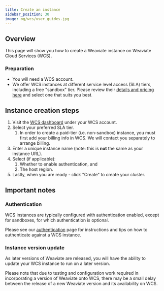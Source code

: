 ```yaml
---
title: Create an instance
sidebar_position: 30
image: og/wcs/user_guides.jpg
---
```


## Overview

This page will show you how to create a Weaviate instance on Weaviate Cloud Services (WCS).

### Preparation

- You will need a WCS account.
- We offer WCS instances at different service level access (SLA) tiers, including a free "sandbox" tier. Please review their [details and pricing here](/pricing) and select one that suits you best.


<SandBoxExpiry/>

## Instance creation steps

1. Visit the [WCS dashboard](https://console.weaviate.cloud/dashboard) under your WCS account.
1. Select your preferred SLA tier.
    1. In order to create a paid-tier (i.e. non-sandbox) instance, you must first add your billing info in WCS. We will contact you separately to arrange billing.
1. Enter a unique instance name (note: this is **not** the same as your instance URL).
1. Select (if applicable):
    1. Whether to enable authentication, and
    1. The host region.
1. Lastly, when you are ready - click "Create" to create your cluster.

## Important notes

### Authentication

WCS instances are typically configured with authentication enabled, except for sandboxes, for which authentication is optional.

Please see our [authentication](./authentication.mdx) page for instructions and tips on how to authenticate against a WCS instance.

### Instance version update

As later versions of Weaviate are released, you will have the ability to update your WCS instance to run on a later version.

Please note that due to testing and configuration work required in incorporating a version of Weaviate onto WCS, there may be a small delay between the release of a new Weaviate version and its availability on WCS.

